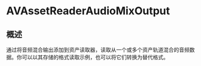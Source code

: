 # AVAssetReaderAudioMixOutput

<ToBePolishedAfterTranslation />

<OriginalSource
  title="AVAssetReaderAudioMixOutput"
  url="https://developer.apple.com/documentation/avfoundation/avassetreaderaudiomixoutput"
  summary="一种对象，用于读取从一个或多个轨道混合音频而产生的音频样本"
/>

## 概述

通过将音频混合输出添加到资产读取器，读取从一个或多个资产轨道混合的音频数据。你可以以其存储的格式读取示例，也可以将它们转换为替代格式。

